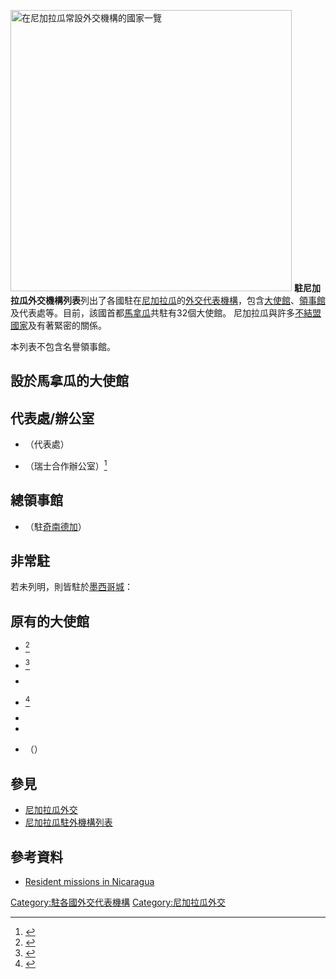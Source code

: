 {{NoteTA|G1=地名}}
[[File:Diplomatic missions in Nicaragua.png|thumb|right|450px|在尼加拉瓜常設外交機構的國家一覽
{{legend|red|尼加拉瓜}}
{{legend|#002fa7|在尼加拉瓜常設外交機構的國家}}
]]
'''駐尼加拉瓜外交機構列表'''列出了各國駐在[[尼加拉瓜|尼加拉瓜]]的[[外交代表機構|外交代表機構]]，包含[[大使館|大使館]]、[[領事館|領事館]]及代表處等。目前，該國首都[[馬拿瓜|馬拿瓜]]共駐有32個大使館。
尼加拉瓜與許多[[不结盟运动|不結盟國家]]及{{tsl|en|socialist-leaning countries|社會主義傾向國家}}有著緊密的關係。

本列表不包含名譽領事館。

==設於馬拿瓜的大使館==
{{column|3|
*{{flag|Abkhazia}}<ref name=apress6111>{{cite news|title=В Никарагуа открылось посольство Абхазии|url=http://apsnypress.info/news/6111.html|accessdate=1 May 2012|newspaper=Apsnypress|date=26 April 2012|archive-url=https://web.archive.org/web/20140221230831/http://apsnypress.info/news/6111.html|archive-date=2014-02-21|dead-url=yes}}</ref>
*{{ARG}}
*{{BOL}}<ref>{{cite web |author1=玻利维亚外交部 |title=首页 |url=https://embolnic.com/ |website=玻利维亚驻尼加拉瓜大使馆 |accessdate=2022-01-26 |language=es}}</ref>
*{{BRA}}
*{{CAN}}
*{{CHI}}
*{{CHN}}（[[中国驻尼加拉瓜大使馆|详情]]）<ref>{{cite web|trans-title=共和国总检察长办公室的说明|title=Nota de la Procuraduría General de la República |url=https://www.lavozdelsandinismo.com/nicaragua/2021-12-26/nota-de-la-procuraduria-general-de-la-republica/ |website=桑地主义之声 |accessdate=2021-12-27 |language=es}}</ref>
*{{COL}}
*{{CRC}}
*{{CUB}}
*{{DOM}}
*{{ESA}}
*{{FRA}}
*{{GER}}
*{{GUA}}
*{{Flag|Holy See}}
*{{HON}}
*{{IRI}}
*{{ITA}}
*{{JPN}}
*{{LBA}}
*{{LUX}}<ref>{{cite web|url=https://managua.mae.lu/es|title=Embajada de Luxemburgo en Managua|publisher=Ministère des Affaires étrangères et européennes}}</ref>
*{{MEX}}
*{{PLE}}
*{{PAN}}
*{{PER}}
*{{RUS}}
*{{SADR}}
*{{KOR}}
*{{Flag|Sovereign Military Order of Malta}}
*{{ESP}}
*{{USA}}
*{{VEN}}
}}

==代表處/辦公室==
*{{EU}}（代表處）
*{{CHE}}（瑞士合作辦公室）<ref>{{cite web|url=https://www.eda.admin.ch/eda/en/fdfa/representations-and-travel-advice/nicaragua/ch-representation-nicaragua.html|title=Swiss representation in Nicaragua|publisher=Federal Department of Foreign Affairs FDFA}}</ref>

==總領事館==
*{{CRC}}（駐[[奇南德加|奇南德加]]）

==非常駐==
若未列明，則皆駐於[[墨西哥城|墨西哥城]]：
{{column|3|
*{{ALG}}
*{{ANG}}（[[哈瓦那|哈瓦那]]）
*{{AUS}}<ref>{{cite web|url=https://mexico.embassy.gov.au/|title=Australian Embassy in Mexico|publisher=Australian Embassy Mexico}}</ref>
*{{AUT}}
*{{AZE}}（[[纽约|纽约]]）<ref>{{cite web|url=https://mfa.gov.az/files/shares/AR%20ENGLISH%20BOOK%202020.pdf|title=The List of Azerbaijani Embassies, Missions, and Consulates Abroad|year=2020|publisher=Azərbaycan Respublikası Xarici İşlər Nazirliyi}}</ref>
*{{BAN}}
*{{BAR}}（[[华盛顿哥伦比亚特区|华盛顿哥伦比亚特区]]）
*{{BEL}}（[[巴拿馬城|巴拿馬城]]）
*{{BIZ}}（[[瓜地馬拉市|瓜地馬拉市]]）
*{{BUL}}<ref>{{cite web|url=https://www.mfa.bg/en/embassyinfo/nicaragua|title=Nicaragua|publisher=Republic of Bulgaria Ministry of Foreign Affairs}}</ref>
*{{BUR}}（哈瓦那）
*{{CGO}}（哈瓦那）
*{{CRO}}（纽约）<ref>{{cite web|url=http://www.mvep.hr/en/diplomatic-directory/diplomatic-missions-and-consular-offices-of-croatia/nicaragua-new-york,436.html#p|title=MVEP • Diplomatic Missions and Consular Offices of Croatia • Nicaragua, New York|publisher=Ministry of Foreign and European Affairs of RC}}</ref>
*{{CYP}}
*{{CZE}}（[[聖荷西_(哥斯大黎加)|聖荷西]]）
*{{COD}}（哈瓦那）
*{{DNK}} 
*{{DMA}}（哈瓦那）
*{{EGY}}（巴拿馬城）
*{{FJI}}（[[华盛顿哥伦比亚特区|华盛顿哥伦比亚特区]]）
*{{FIN}}
*{{GHA}}（哈瓦那）
*{{GRE}}
*{{GUI}}（哈瓦那）
*{{GUY}}（哈瓦那）
*{{HAI}}（巴拿馬城)
*{{HUN}}（哈瓦那）
*{{ISL}}（[[渥太華|渥太華]]）
*{{IND}}（巴拿馬城）
*{{INA}}（巴拿馬城）
*{{IRQ}}
*{{IRL}}<ref>{{cite web|url=https://www.dfa.ie/embassies/irish-embassies-abroad/north-and-central-america/nicaragua/|title=Diplomatic and Consular Information for Nicaragua|publisher=Department of Foreign Affairs}}</ref>
*{{ISR}}（聖荷西）
*{{JAM}}
*{{LES}}（渥太華）
*{{MDV}}（纽约）
*{{MAS}}（哈瓦那）
*{{MLI}}（渥太華）
*{{MAR}}
*{{MOZ}}（哈瓦那）
*{{NLD}}（聖荷西）
*{{NZL}}
*{{NGR}}（哈瓦那）
*{{NOR}}<ref>{{cite web|url=https://www.norway.no/no/mexico/for-nordmenn/om-ambassaden/|title=Om ambassaden|publisher=Real Embajada de Noruega en la Ciudad de México}}</ref>
*{{PAK}}
*{{PAR}}（巴拿馬城）
*{{PHI}}
*{{POL}}（聖荷西）
*{{PRT}}
*{{ROU}}
*{{VIN}}（华盛顿哥伦比亚特区）
*{{SRB}}
*{{SVK}}
*{{kSA}}
*{{SLE}}（[[华盛顿哥伦比亚特区|华盛顿哥伦比亚特区]]）
*{{RSA}}
*{{SUR}}（华盛顿哥伦比亚特区）
*{{SWE}}（瓜地馬拉市）<ref>{{cite web|url=https://www.swedenabroad.se/sv/om-utlandet-för-svenska-medborgare/nicaragua/reseinformation/ambassadens-reseinformation/|title=Ambassadens reseinformation|publisher=Embassy of Sweden}}</ref>
*{{CHE}}（聖荷西）
*{{THA}}
*{{TUR}}（聖荷西）
*{{UAE}}（聖荷西）
*{{GBR}}（聖荷西）
*{{VNM}}（哈瓦那）
*{{ZIM}}（哈瓦那）
}}

== 原有的大使館 ==
*{{DEN}} <ref>{{cite web|url= http://www.cphpost.dk/news/international/89-international/48765-denmark-closes-4-embassies.html?tmpl=component&print=1&page=|title= Denmark closes 4 embassies|date= 15 April 2010|work= [[The_Copenhagen_Post|The Copenhagen Post]]|accessdate= 12 February 2011|archive-url= https://web.archive.org/web/20110119213533/http://cphpost.dk/news/international/89-international/48765-denmark-closes-4-embassies.html?tmpl=component&print=1&page=|archive-date= 19 January 2011}}</ref>
*{{ECU}} <ref>{{Cite news | url=https://news.yahoo.com/amphtml/ecuador-close-embassies-state-firms-over-virus-crisis-150619905.html | title=Ecuador to close embassies, state firms over virus crisis | publisher=yahoo!news |date=2020-05-19 | language=en}}</ref>
*{{FIN}}
*{{ISL}} <ref>{{Cite news | url=https://grapevine.is/news/2009/03/27/iceland-to-close-embassy-in-nicaragua/ | title=Iceland to Close Embassy in Nicaragua | publisher=Reykjavík Grapevine |date=2009-03-27 | language=en}}</ref>
*{{UK}}
*{{URU}}
*{{ROC-TW}}（{{link-ja|中華民國駐尼加拉瓜大使館|在ニカラグア中華民国大使館|大使館}}）

==參見==
{{portal box|國際關係}}
* [[尼加拉瓜外交|尼加拉瓜外交]]
* [[尼加拉瓜駐外機構列表|尼加拉瓜駐外機構列表]]

==參考資料==
{{Reflist}}
*[https://web.archive.org/web/20110420193209/http://www.cancilleria.gob.ni/acreditados/index.shtml Resident missions in Nicaragua]

{{尼加拉瓜外交}}
{{北美洲主題|prefix=駐|2=外交機構列表|countries_only=y}}

[[Category:駐各國外交代表機構|Category:駐各國外交代表機構]]
[[Category:尼加拉瓜外交|Category:尼加拉瓜外交]]